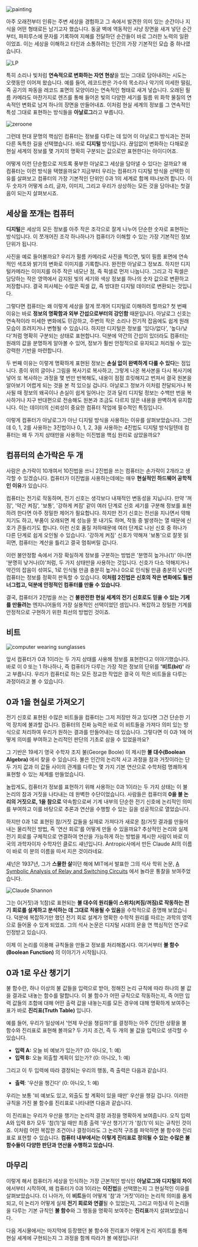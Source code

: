 


<Image src={painting} alt="painting" className="object-cover w-full h-[180px]"/>

아주 오래전부터 인류는 주변 세상을 경험하고 그 속에서 발견한 의미 있는 순간이나 지식을 어떤 형태로든 남기고자 했습니다. 동굴 벽에 역동적인 사냥 장면을 새겨 넣던 순간부터, 파피루스에 문자를 기록하여 지혜를 전달하던 순간들이 바로 그러한 노력의 일환이었죠. 이는 세상을 이해하고 타인과 소통하려는 인간의 가장 기본적인 모습 중 하나였습니다.

<Image src={lp} alt="LP" className="object-cover w-full h-[180px]"/>

특히 소리나 빛처럼 **연속적으로 변화하는 자연 현상**을 있는 그대로 담아내려는 시도는 오랫동안 이어져 왔습니다. 예를 들어, 레코드판은 가수의 목소리나 악기의 미세한 떨림, 즉 공기의 파동을 레코드 표면의 모양이라는 연속적인 형태로 새겨 넣습니다. 오래된 필름 카메라도 마찬가지로 렌즈를 통해 들어온 빛의 다양한 세기를 필름 위 화학 물질의 연속적인 변화로 남겨 하나의 장면을 만들어내죠. 이처럼 현실 세계의 정보를 그 연속적인 특성 그대로 표현하는 방식들을 **아날로그**라고 부릅니다.

<Image src={zeroone} alt="zeroone" className="object-cover w-full h-[180px]"/>

그런데 현대 문명의 핵심인 컴퓨터는 정보를 다루는 데 있어 이 아날로그 방식과는 전혀 다른 독특한 길을 선택했습니다. 바로 **디지털** 방식입니다. 끊임없이 변화하는 다채로운 현실 세계의 정보를 몇 가지의 명확히 구분되는 값으로만 표현한다는 아이디어죠. 

어떻게 이런 단순함으로 저토록 풍부한 아날로그 세상을 담아낼 수 있다는 걸까요? 왜 컴퓨터는 이런 방식을 택했을까요? 지금부터 우리는 컴퓨터가 디지털 방식을 선택한 이유를 살펴보고 컴퓨터의 가장 기본적인 단위인 0과 1의 세계로 함께 떠나보려 합니다. 이 두 숫자가 어떻게 소리, 글자, 이미지, 그리고 우리가 상상하는 모든 것을 담아내는 첫걸음이 되는지 살펴보시죠.

## 세상을 쪼개는 컴퓨터

**디지털**은 세상의 모든 정보를 아주 작은 조각으로 잘게 나누어 단순한 숫자로 표현하는 방식입니다. 이 쪼개어진 조각 하나하나가 컴퓨터가 이해할 수 있는 가장 기본적인 정보 단위가 됩니다.

사진을 예로 들어볼까요? 우리가 필름 카메라로 사진을 찍으면, 빛이 필름 표면에 연속적인 색조와 밝기의 변화로 이미지를 기록합니다. 완전한 아날로그 정보죠. 하지만 디지털카메라는 이미지를 아주 작은 네모난 점, 즉 픽셀로 먼저 나눕니다. 그리고 각 픽셀은 담당하는 작은 영역에서 감지된 빛의 세기와 색상 정보를 하나의 숫자 값으로 변환하고 저장합니다. 결국 피사체는 수많은 픽셀 값, 즉 방대한 디지털 데이터로 변환되는 것입니다.

<PixelateImage />

그렇다면 컴퓨터는 왜 이렇게 세상을 잘게 쪼개어 디지털로 이해하려 할까요? 첫 번째 이유는 바로 **정보의 명확함과 외부 간섭으로부터의 강인함** 때문입니다. 아날로그 신호는 연속적이라 미세한 변화에도 민감하고, 주변의 작은 소리나 전기적 잡음에도 쉽게 원래 모습이 흐려지거나 변형될 수 있습니다. 하지만 디지털은 정보를 '있다/없다', '높다/낮다'처럼 명확히 구분되는 상태로 표현합니다. 덕분에 약간의 간섭이 있더라도 컴퓨터는 원래의 값을 분명하게 알아볼 수 있어, 정보가 훨씬 안정적으로 유지되고 처리될 수 있는 강력한 기반을 마련합니다.

두 번째 이유는 이렇게 명확하게 표현된 정보는 **손실 없이 완벽하게 다룰 수 있다**는 점입니다. 종이 위의 글이나 그림을 복사기로 복사하고, 그렇게 나온 복사본을 다시 복사기에 넣어 또 복사하는 과정을 몇 번만 반복해도, 내용이 점점 흐릿해지고 번져서 결국 원본을 알아보기 어렵게 되는 것을 본 적 있으실 겁니다. 아날로그 정보가 이처럼 전달되거나 복사될 때 정보의 왜곡이나 손실이 쉽게 일어나는 것과 달리 디지털 정보는 수백만 번을 복사하거나 지구 반대편으로 전송해도 원본과 조금도 다르지 않은 내용을 완벽하게 유지합니다. 이는 데이터의 신뢰성이 중요한 컴퓨터 작업에 필수적인 특징입니다.

이렇게 컴퓨터가 아날로그가 아닌 디지털 방식을 사용하는 이유를 살펴보았습니다. 그런데 0, 1, 2를 사용하는 3진법이나 0, 1, 2, 3을 사용하는 4진법도 디지털 방식일텐데 컴퓨터는 왜 두 가지 상태만을 사용하는 이진법을 핵심 원리로 삼았을까요? 

## 컴퓨터의 손가락은 두 개

사람은 손가락이 10개여서 10진법을 쓰니 2진법을 쓰는 컴퓨터는 손가락이 2개라고 생각할 수 있겠습니다. 컴퓨터가 이진법을 사용하는데에는 매우 **현실적인 하드웨어 공학적인 이유**가 있습니다.

컴퓨터는 전기로 작동하며, 전기 신호는 생각보다 내재적인 변동성을 지닙니다. 만약 '꺼짐', '약간 켜짐', '보통', '강하게 켜짐' 같이 여러 단계로 신호 세기를 구분해 정보를 표현하려 한다면 아주 정밀한 제어가 필요합니다. 하지만 전기 신호는 전선을 지나면서 약해지기도 하고, 부품이 오래되면 제 성능을 못 내기도 하며, 작동 중 발생하는 열 때문에 신호가 흔들리기도 합니다. 이런 신호 품질 저하때문에 여러 단계로 나뉜 신호 중 하나가 다른 단계로 쉽게 오인될 수 있습니다. '강하게 켜짐' 신호가 약해져 '보통'으로 잘못 읽히면, 컴퓨터는 계산을 틀리고 결국 멈춰버릴 겁니다.

이런 불안정함 속에서 가장 확실하게 정보를 구분하는 방법은 '분명히 높거나(1)' 아니면 '분명히 낮거나(0)'처럼, 두 가지 상태만을 사용하는 것입니다. 신호가 다소 약해지거나 약간의 잡음이 섞여도, 1로 인식될 만큼 충분히 높거나 0으로 인식될 만큼 충분히 낮다면 컴퓨터는 정보를 정확히 판독할 수 있습니다. **이처럼 2진법은 신호의 작은 변화에도 훨씬 너그럽고, 덕분에 안정적인 컴퓨터를 만들 수 있습니다**. 

<SignalComparison />

결국, 컴퓨터가 2진법을 쓰는 건 **불완전한 현실 세계의 전기 신호로도 믿을 수 있는 기계를 만들려는** 엔지니어들의 가장 실용적인 선택이었던 셈입니다. 복잡하고 정밀한 기계를 안정적으로 구현하기 위한 최선의 방법인 것이죠.

## 비트

<Image src={cover} alt="computer wearing sunglasses"/>

앞서 컴퓨터가 0과 1이라는 두 가지 상태를 사용해 정보를 표현한다고 이야기했습니다. 바로 이 0 또는 1 하나하나, 즉 컴퓨터가 다루는 가장 작은 정보의 단위를 **'비트(bit)'** 라고 부릅니다. 우리가 컴퓨터로 하는 모든 정교한 작업은 결국 이 작은 비트들을 다루는 과정이라고 볼 수 있습니다.

## 0과 1을 현실로 가져오기

전기 신호로 표현된 수많은 비트들을 컴퓨터는 그저 저장만 하고 있다면 그건 단순한 기억 장치에 불과할 겁니다. 컴퓨터의 진짜 능력은 바로 이 비트들을 가져다 의미 있는 방식으로 처리하여 우리가 원하는 결과를 만들어내는 데 있습니다. 그렇다면 이 0과 1에 어떻게 의미를 부여하고 논리적인 판단의 기초로 삼을 수 있었을까요?

그 기반은 19세기 영국 수학자 조지 불(George Boole) 이 제시한 **불 대수(Boolean Algebra)** 에서 찾을 수 있습니다. 불은 인간의 논리적 사고 과정을 참과 거짓이라는 단 두 가지 값과 이 값들 사이의 관계를 다루는 몇 가지 기본 연산으로 수학처럼 명쾌하게 표현할 수 있는 체계를 만들었습니다. 

놀랍게도, 컴퓨터가 정보를 표현하기 위해 사용하는 0과 1이라는 두 가지 상태는 이 불 논리의 참과 거짓을 나타내는 데 완벽한 수단이었습니다. 사람들은 컴퓨터의 **0을 불 논리의 거짓으로, 1을 참으로** 약속함으로써 기계 내부의 단순한 전기 신호에 논리적인 의미를 부여하고 이를 바탕으로 추론과 연산을 수행할 수 있는 길을 성공적으로 열었습니다. 

하지만 0과 1로 표현된 참/거짓 값들을 실제로 가져다가 새로운 참/거짓 결과를 만들어내는 물리적인 방법, 즉 '연산 회로'를 어떻게 만들 수 있을까요? 추상적인 논리와 실제 전기 회로를 구체적으로 연결하여 연산을 가능하게 하는 방법을 제시한 사람이 바로 미국의 과학자이자 수학자인 클로드 섀넌입니다. Antropic사에서 만든 Claude AI의 이름이 바로 이 분의 이름을 따서 지은 것이라네요.

섀넌은 1937년, 그가 **스물한 살**이던 해에 MIT에서 발표한 그의 석사 학위 논문, [A Symbolic Analysis of Relay and Switching Circuits](/cs/shannon38.pdf) 에서 놀라운 통찰을 보여주었습니다. 

<Image src={shannon} alt="Claude Shannon" />

그는 0(거짓)과 1(참)로 표현되는 **불 대수의 원리들이 스위치(켜짐/꺼짐)로 작동하는 전기 회로를 설계하고 분석하는 데 그대로 적용될 수 있음**을 수학적으로 증명해 보였습니다. 덕분에 복잡하기만 했던 전기 회로 설계가 명확한 수학적 원리를 따르는 과학의 영역으로 들어올 수 있게 되었죠. 그의 석사 논문은 디지털 시대의 문을 연 핵심적인 연구로 인정받고 있습니다.

이제 이 논리를 이용해 규칙들을 만들고 정보를 처리해봅시다. 여기서부터 **불 함수(Boolean Function)** 의 이야기가 시작됩니다.

## 0과 1로 우산 챙기기

불 함수란, 하나 이상의 불 값들을 입력으로 받아, 정해진 논리 규칙에 따라 하나의 불 값을 결과로 내놓는 함수를 말합니다. 이 불 함수가 어떤 규칙으로 작동하는지, 즉 어떤 입력 값들의 조합에 대해 어떤 출력 값을 내놓는지를 모든 경우에 대해 명확하게 보여주는 표가 바로 **진리표(Truth Table)** 입니다. 

예를 들어, 우리가 일상에서 '언제 우산을 챙길까?'를 결정하는 아주 간단한 상황을 불 함수와 진리표로 표현해 볼까요? 두 가지 조건, 즉 두 개의 불 값을 입력으로 생각할 수 있습니다.

* **입력 A:** 오늘 비 예보가 있는가? (0: 아니오, 1: 예)
* **입력 B:** 오늘 외출할 계획이 있는가? (0: 아니오, 1: 예)

그리고 이 두 입력에 따라 결정되는 우리의 행동, 즉 출력은 다음과 같습니다.

- **출력**: '우산을 챙긴다' (0: 아니오, 1: 예)

우리는 보통 '비 예보도 있고, 외출도 할 계획이 있을 때만' 우산을 챙길 겁니다. 이러한 규칙을 가진 불 함수를 진리표로 나타내면 다음과 같습니다.

<TruthTableDemo />

이 진리표는 우리가 우산을 챙기는 논리적 결정 과정을 명확하게 보여줍니다. 오직 입력 A와 입력 B가 모두 '참(1)'일 때만 최종 출력 '우산 챙기기'가 '참(1)'이 되는 규칙인 것이죠. 이처럼 어떤 복잡한 조건이나 결정이라도 그 논리적 구조를 파악하면 불 함수와 진리표로 표현할 수 있습니다. **컴퓨터 내부에서는 이렇게 진리표로 정의될 수 있는 수많은 불 함수들이 다양한 판단과 연산을 수행하고 있습니다.**

## 마무리

이렇게 해서 컴퓨터가 세상을 인식하는 가장 근본적인 방식인 **아날로그와 디지털의 차이**에서부터 시작하여, 왜 컴퓨터가 0과 1이라는 **이진법**을 선택했는지 그 현실적인 이유를 살펴보았습니다. 더 나아가, 이 **비트**들이 어떻게 '참'과 '거짓'이라는 논리적 의미를 품게 되고, 이 논리가 어떻게 실제 **전기 회로와 연결**될 수 있었는지, 그리고 마침내 이 논리들을 다루는 기본 규칙인 **불 함수**와 그 행동을 명확히 보여주는 **진리표**까지 살펴보았습니다.

다음 게시물에서는 마지막에 등장했던 불 함수와 진리표가 어떻게 논리 게이트를 통해 현실 셰계에 구현되는지 그 과정을 함께 따라가 볼 예정입니다!
